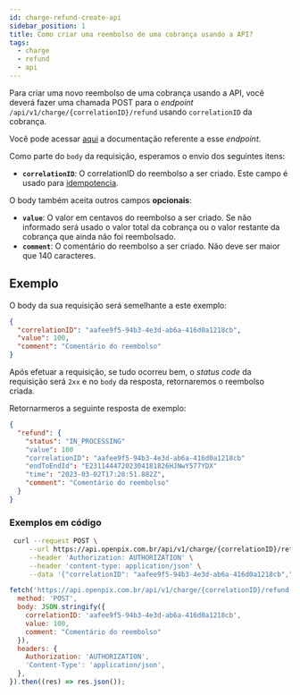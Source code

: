 ```yaml
---
id: charge-refund-create-api
sidebar_position: 1
title: Como criar uma reembolso de uma cobrança usando a API?
tags:
  - charge
  - refund
  - api
---
```



Para criar uma novo reembolso de uma cobrança usando a API, você deverá fazer uma chamada POST para o _endpoint_ `/api/v1/charge/{correlationID}/refund` usando `correlationID` da cobrança.

Você pode acessar [aqui](https://developers.openpix.com.br/api#tag/charge-refund/paths/~1api~1v1~1charge~1%7Bid%7D~1refund/post) a documentação referente a esse _endpoint_.

Como parte do `body` da requisição, esperamos o envio dos seguintes itens:

- **`correlationID`**: O correlationID do reembolso a ser criado. Este campo é usado para [idempotencia](../concepts/idempotence.md).

O body também aceita outros campos **opcionais**:

- **`value`**: O valor em centavos do reembolso a ser criado. Se não informado será usado o valor total da cobrança ou o valor restante da cobrança que ainda não foi reembolsado.
- **`comment`**: O comentário do reembolso a ser criado. Não deve ser maior que 140 caracteres.

## Exemplo

O body da sua requisição será semelhante a este exemplo:

```json
{
  "correlationID": "aafee9f5-94b3-4e3d-ab6a-416d0a1218cb",
  "value": 100,
  "comment": "Comentário do reembolso"
}
```

Após efetuar a requisição, se tudo ocorreu bem, o _status code_ da requisição será `2xx` e no `body` da resposta, retornaremos o reembolso criada.

Retornarmeros a seguinte resposta de exemplo:

```json
{
  "refund": {
    "status": "IN_PROCESSING"
    "value": 100
    "correlationID": "aafee9f5-94b3-4e3d-ab6a-416d0a1218cb"
    "endToEndId": "E23114447202304181826HJNwY577YDX"
    "time": "2023-03-02T17:28:51.882Z",
    "comment": "Comentário do reembolso"
  }
}
```

### Exemplos em código

<Tabs>
  <TabItem value="shell-curl" label="Shell + cURL" default>

```sh
 curl --request POST \
     --url https://api.openpix.com.br/api/v1/charge/{correlationID}/refund \
     --header 'Authorization: AUTHORIZATION' \
     --header 'content-type: application/json' \
     --data '{"correlationID": "aafee9f5-94b3-4e3d-ab6a-416d0a1218cb","value": 100,"comment": "Comentário do reembolso"}'
```

  </TabItem>
  <TabItem value="javascript" label="JavaScript + Fetch" default>

```js
fetch('https://api.openpix.com.br/api/v1/charge/{correlationID}/refund', {
  method: 'POST',
  body: JSON.stringify({
    correlationID: 'aafee9f5-94b3-4e3d-ab6a-416d0a1218cb',
    value: 100,
    comment: "Comentário do reembolso"
  }),
  headers: {
    Authorization: 'AUTHORIZATION',
    'Content-Type': 'application/json',
  },
}).then((res) => res.json());
```

  </TabItem>
</Tabs>
